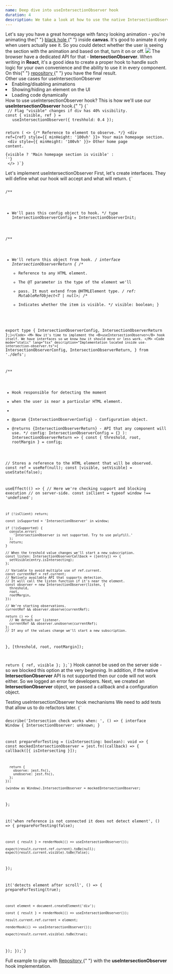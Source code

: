 ```yaml
---
name: Deep dive into useIntersectionObserver hook
duration: 4
description: We take a look at how to use the native IntersectionObserver API and we'll implement useIntersectionObserver hook.
---
```


<Prelude label="The use cases for intersection observer">
  <M>
    Let's say you have a great homepage with fancy looking animation - you're
    animating the{" "}
    <A href="https://greenonsoftware.com/" outside>
      black hole
    </A>{" "}
    inside <B>canvas</B>. It's good to animate it only when users actually see
    it. So you could detect whether the user is seeing the section with the
    animation and based on that, turn it on or off.
  </M>
  <Img
    src="https://drive.google.com/uc?export=view&id=1pl0cJkEpWGeGTMFaLcnALmUKQp6Dhpmr"
    description="Note how the animation stops when scrolling"
  />
  <M>
    The browser have a dedicated API for that - <B>IntersectionObserver</B>.
    When writing in <B>React</B>, it's a good idea to create a proper hook to
    handle such logic for your own convenience and the ability to use it in
    every component.
  </M>
  <Hint hasBg>
    On this{" "}
    <A
      outside
      href="https://github.com/polubis/Dream-stack-for-React-dev/tree/article/Deep-dive-into-useIntersectionObserver-hook/system/libs/figa-hooks/src/lib/use-intersection-observer"
    >
      repository
    </A>{" "}
    you have the final result.
  </Hint>
</Prelude>

<Section>
  <XL>Other use cases for useIntersectionObserver</XL>
  <L>
    <Li>Enabling/disabling animations</Li>
    <Li>Showing/hiding an element on the UI</Li>
    <Li>Loading code dynamically</Li>
  </L>
</Section>

<Section>
  <XL>How to use useIntersectionObserver hook?</XL>
  <M>
    This is how we'll use our <B>useIntersectionObserver</B> hook.{" "}
  </M>
  <Code mode="static" lang="tsx">{`
 // Flag "visible" changes if div has 40% visibility.
const { visible, ref } = 
   useIntersectionObserver<HTMLDivElement>({ treshhold: 0.4 });
  
return (
  <>
   {/* Reference to element to observe. */}
    <div ref={ref} style={{ minHeight: '100vh' }}>
      Your main homepage section.
    </div>
    <div style={{ minHeight: '100vh' }}>
      Other home page content.
    </div>
    <div>{visible ? 'Main homepage section is visible' : ''}</div>
  </>
)`}</Code>
</Section>

<Section>
  <XL>Let's implement useIntersectionObserver</XL>
  <M>
    First, let's create interfaces. They will define what our hook will accept
    and what will return.
  </M>
  <Code mode="static" lang="tsx" description="Type definitions for our useIntersectionObserver hook - defs.ts">{`
 
/**
 * We'll pass this config object to hook.
 */
type IntersectionObserverConfig = IntersectionObserverInit;
 
/**
 * We'll return this object from hook.
 */
interface IntersectionObserverReturn<T extends HTMLElement> {
  /**
   * Reference to any HTML element.
   * The @T parameter is the type of the element we'll
   * pass. It must extend from @HTMLElement type.
   */
  ref: MutableRefObject<T | null>;
  /**
   * Indicates whether the item is visible.
   */
  visible: boolean;
}
 
export type { IntersectionObserverConfig, IntersectionObserverReturn };`}</Code>
  <M>
    Now it's time to implement the <B>useIntersectionObserver</B> hook itself.
    We have interfaces so we know how it should more or less work.
  </M>
  <Code mode="static" lang="tsx" description="Implementation located inside use-intersection-observer.ts">{`
  IntersectionObserverConfig,
  IntersectionObserverReturn,
} from './defs';
 
 
/**
 * Hook responsible for detecting the moment
 * when the user is near a particular HTML element.
 *
 * @param {IntersectionObserverConfig} - Configuration object.
 * @returns {IntersectionObserverReturn} - API that any component will use.
 */
  config: IntersectionObserverConfig = {}
): IntersectionObserverReturn<T> => {
  const { threshold, root, rootMargin } = config;
 
  // Stores a reference to the HTML element that will be observed.
  const ref = useRef<T>(null);
  const [visible, setVisible] = useState(false);
  
  useEffect(() => {
    // Here we're checking support and blocking execution
    // on server-side.
    const isClient = typeof window !== 'undefined';
 
    if (!isClient) return;
  
    const isSupported = 'IntersectionObserver' in window;
  
    if (!isSupported) {
      console.error(
        'IntersectionObserver is not supported. Try to use polyfill.'
      );
      return;
    }
 
    // When the treshold value changes we'll start a new subscription.
    const listen: IntersectionObserverCallback = ([entry]) => {
      setVisible(entry.isIntersecting);
    };
 
    // Variable to avoid multiple use of ref.current.
    const currentRef = ref.current;
    // Natively available API that supports detection.
    // It will call the listen function if it's near the element.
    const observer = new IntersectionObserver(listen, {
      threshold,
      root,
      rootMargin,
    });
 
    // We're starting observations.
    currentRef && observer.observe(currentRef);
  
    return () => {
      // We detach our listener.
      currentRef && observer.unobserve(currentRef);
    };
    // If any of the values change we'll start a new subscription.
  }, [threshold, root, rootMargin]);
 
  return { ref, visible };
};`}</Code>
  <M>
    Hook cannot be used on the server side - so we blocked this option at the
    very beginning.
  </M>
  <M>
    In addition, if the native <B>IntersectionObserver</B> API is not supported
    then our code will not work either. So we logged an error for developers.
  </M>
  <M>
    Next, we created an <B>IntersectionObserver</B> object, we passed a callback
    and a configuration object.
  </M>
</Section>

<Section>
  <XL>Testing useIntersectionObserver hook mechanisms</XL>
  <M>We need to add tests that allow us to do refactors later.</M>
  <Code mode="static" lang="tsx" description="Tests which will prevent regression - use-intersection-observer.test.tsx">{`
 
 
describe('Intersection check works when: ', () => {
  interface Window {
    IntersectionObserver: unknown;
  }
 
  const prepareForTesting = (isIntersecting: boolean): void => {
    const mockedIntersectionObserver = jest.fn((callback) => {
      callback([{ isIntersecting }]);
 
      return {
        observe: jest.fn(),
        unobserve: jest.fn(),
      };
    });
 
    (window as Window).IntersectionObserver = mockedIntersectionObserver;
  };
  
  it('when reference is not connected it does not detect element', () => {
    prepareForTesting(false);
 
    const { result } = renderHook(() => useIntersectionObserver());
 
    expect(result.current.ref.current).toBe(null);
    expect(result.current.visible).toBe(false);
  });
 
  it('detects element after scroll', () => {
    prepareForTesting(true);
 
    const element = document.createElement('div');
 
    const { result } = renderHook(() => useIntersectionObserver());
 
    result.current.ref.current = element;
 
    renderHook(() => useIntersectionObserver());
 
    expect(result.current.visible).toBe(true);
  });
});`}</Code>
</Section>

<Section>
  <XL>Full example to play with</XL>
  <M>
    <A
      href="https://github.com/polubis/Dream-stack-for-React-dev/tree/article/Deep-dive-into-useIntersectionObserver-hook/system/libs/figa-hooks/src/lib/use-intersection-observer"
      outside
    >
      Repository
    </A>{" "}
    with the <B>useIntersectionObserver</B> hook implementation.
  </M>
</Section>
